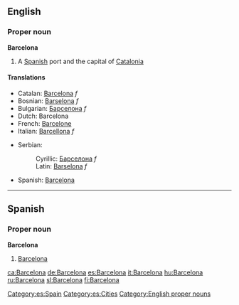 ==English==
===Proper noun===
{{wikipedia}}
'''Barcelona'''
#A [[Spanish]] port and the capital of [[Catalonia]]
====Translations====
{{top}}
*Catalan: [[Barcelona]] ''f''
*Bosnian: [[Barselona]] ''f''
*Bulgarian: [[Барселона]] ''f''
*Dutch: Barcelona
*French: [[Barcelone]]
*Italian: [[Barcellona]] ''f''
{{mid}}
*Serbian:
*:Cyrillic: [[Барселона]] ''f''
*:Latin: [[Barselona]] ''f''
*Spanish: [[#Spanish|Barcelona]]
{{bottom}}

----

==Spanish==

===Proper noun===
'''Barcelona'''

# [[#English|Barcelona]]

[[Category:es:Spain]]
[[Category:es:Cities]]

[[Category:English proper nouns]]

[[ca:Barcelona]]
[[de:Barcelona]]
[[es:Barcelona]]
[[it:Barcelona]]
[[hu:Barcelona]]
[[ru:Barcelona]]
[[sl:Barcelona]]
[[fi:Barcelona]]